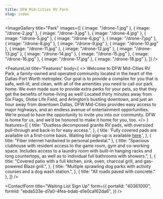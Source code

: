 ```yaml
---
title: DFW Mid-Cities RV Park
slug: index
---
```


<Hero
  title="DFW Mid-Cities RV Park"
  subtitle="Open September 2023 <br/><br/> <small>Waiting List Sign Up at Bottom of page</small>"
  bgImage="/bg-hero.jpg"
/>

<ImageGallery
  title="Park"
  images={[
    { image: "/drone-1.jpg" },
    { image: "/drone-2.jpg" },
    { image: "/drone-3.jpg" },
    { image: "/drone-4.jpg" },
    { image: "/drone-5.jpg" },
    { image: "/drone-6.jpg" },
    { image: "/drone-7.jpg" },
    { image: "/drone-8.jpg" },
    { image: "/drone-9.jpg" },
    { image: "/drone-10.jpg" },
    { image: "/drone-11.jpg" },
    { image: "/drone-12.jpg" },
    { image: "/drone-13.jpg" },
    { image: "/drone-14.jpg" },
    { image: "/drone-15.jpg" },
    { image: "/drone-16.jpg" },
    { image: "/drone-17.jpg" },
    { image: "/drone-18.jpg" },
  ]}
/>

<FeatureList
  title="Features"
  body={
    <>
      Welcome to DFW Mid-Cities RV Park, a family-owned and operated community
      located in the heart of the Dallas-Fort Worth metroplex. Our goal is to
      provide a complex for you that is safe, well-lit, and clean, with all of
      the amenities you need to call our park home. We even made sure to provide
      extra perks for your pets, so that they get the benefits of home-living as
      well! Located thirty minutes away from Six Flags, Globe Life Field, and
      Arlington’s bustling downtown, and just an hour away from downtown Dallas,
      DFW Mid-Cities provides easy access to major highways, and an endless
      avenue of entertainment opportunities. We’re proud to have the opportunity
      to invite you into our community. DFW is home for us, and we’d be honored
      to make it home for you, too.
    </>
  }
  features={[
    {
      title:
        "Dustless decomposed granite RV pads, with oversized pull-through and back-in for easy access.",
    },
    {
      title:
        'Fully covered pads are available on a first-come basis. Waiting list sign-up is available <a href="#contact">here</a>.',
    },
    { title: "Fiber internet hardwired to personal pedestal." },
    {
      title:
        "Spacious clubhouse with resident access to the game room, gym and co-working space. Includes access to a laundry room with built-in hanging racks and long countertops, as well as to individual full bathrooms with showers.",
    },
    {
      title:
        "Covered patio with a full kitchen, sink, oven, charcoal grill, and gas-powered Blaze grill.",
    },
    {
      title:
        "Multiple sprawling dog parks with activity courses and a dog wash station.",
    },
    { title: "All roads paved with concrete." },
  ]}
/>

<ContactForm
  title="Waiting List Sign Up"
  form={{
    portalId: "40361000",
    formId: "ebda533e-d7a0-4fea-bdab-d1e0caf62da6",
  }}
/>
